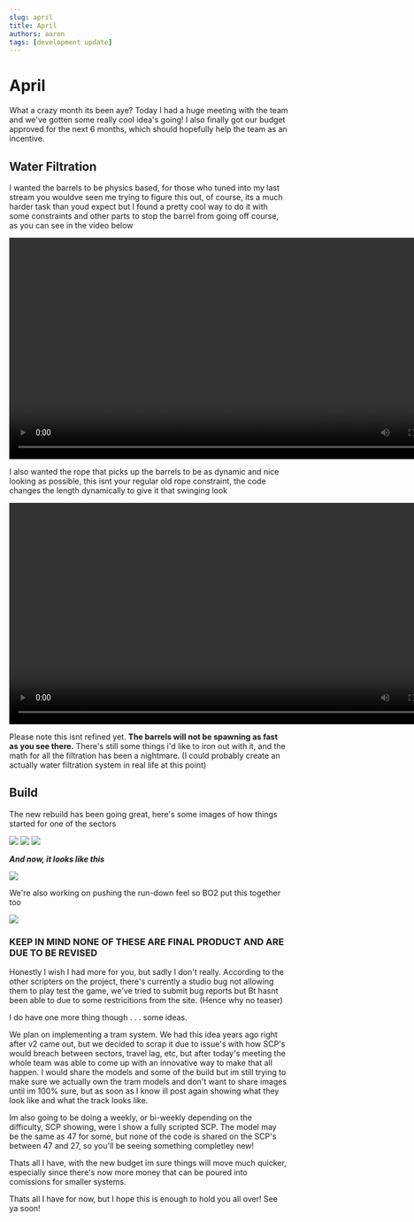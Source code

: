```yaml
---
slug: april
title: April
authors: aaron
tags: [development update]
---
```


<head>
    <title>April Blog Post</title>
    <meta content="April Blog Post" property="og:title" />
    <meta content="https://media.discordapp.net/attachments/994064234373726209/1097584516354285609/d5028d32a16c655e2be4e77c9e00f65c.png" property="og:image" />
    <meta content="#108FC9" data-react-helmet="true" name="theme-color" />
</head>

# April

What a crazy month its been aye? Today I had a huge meeting with the team and we've gotten some really cool idea's going! I also finally got our budget approved for the next 6 months, which should hopefully help the team as an incentive.

## Water Filtration

I wanted the barrels to be physics based, for those who tuned into my last stream you wouldve seen me trying to figure this out, of course, its a much harder task than youd expect but I found a pretty cool way to do it with some constraints and other parts to stop the barrel from going off course, as you can see in the video below

<video width="800" height="400" controls>
  <source src="https://user-images.githubusercontent.com/50265734/232625222-712f1cdb-53b0-48b1-9554-0b943114b9f6.mp4" type="video/mp4"></source>
  Your browser does not support the video tag.
</video>

I also wanted the rope that picks up the barrels to be as dynamic and nice looking as possible, this isnt your regular old rope constraint, the code changes the length dynamically to give it that swinging look

<video width="800" height="400" controls>
  <source src="https://user-images.githubusercontent.com/50265734/232626496-3819cefb-296e-4a43-802f-e90a6e932e1e.mp4" type="video/mp4"></source>
  Your browser does not support the video tag.
</video>

Please note this isnt refined yet. **The barrels will not be spawning as fast as you see there.** There's still some things i'd like to iron out with it, and the math for all the filtration has been a nightmare. (I could probably create an actually water filtration system in real life at this point)

## Build

The new rebuild has been going great, here's some images of how things started for one of the sectors

![](https://media.discordapp.net/attachments/994064234373726209/1095765726914158592/e00bab8f828752989ab27b2847178128.png)
![](https://media.discordapp.net/attachments/994064234373726209/1095778284282847373/c0c5b249dd6e5113a7b6b56c1ab3eaa8.png)
![](https://media.discordapp.net/attachments/994064234373726209/1095778284555468920/c5c238229c84a4a696c0a1d7dacf5688.png)

***And now, it looks like this***

![](https://media.discordapp.net/attachments/994064234373726209/1097584516354285609/d5028d32a16c655e2be4e77c9e00f65c.png)

We're also working on pushing the run-down feel so BO2 put this together too

![](https://media.discordapp.net/attachments/994064234373726209/1097578055150620742/53c2366142c749c90fbac0d841345b81.png)

### KEEP IN MIND NONE OF THESE ARE FINAL PRODUCT AND ARE DUE TO BE REVISED

Honestly I wish I had more for you, but sadly I don't really. According to the other scripters on the project, there's currently a studio bug not allowing them to play test the game, we've tried to submit bug reports but Bt hasnt been able to due to some restricitions from the site. (Hence why no teaser)

I do have one more thing though . . . some ideas.

We plan on implementing a tram system. We had this idea years ago right after v2 came out, but we decided to scrap it due to issue's with how SCP's would breach between sectors, travel lag, etc, but after today's meeting the whole team was able to come up with an innovative way to make that all happen. I would share the models and some of the build but im still trying to make sure we actually own the tram models and don't want to share images until im 100% sure, but as soon as I know ill post again showing what they look like and what the track looks like.

Im also going to be doing a weekly, or bi-weekly depending on the difficulty, SCP showing, were I show a fully scripted SCP. The model may be the same as 47 for some, but none of the code is shared on the SCP's between 47 and 27, so you'll be seeing something completley new!

Thats all I have, with the new budget im sure things will move much quicker, especially since there's now more money that can be poured into comissions for smaller systems.

Thats all I have for now, but I hope this is enough to hold you all over! See ya soon!